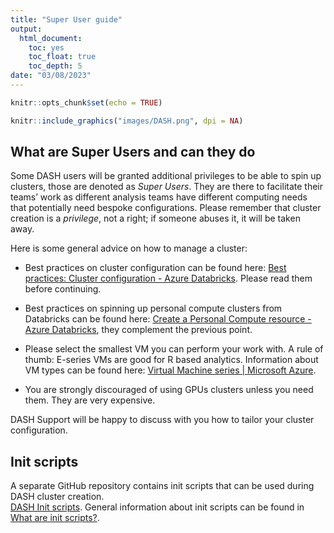 ```yaml
---
title: "Super User guide"
output:
  html_document:
    toc: yes
    toc_float: true
    toc_depth: 5
date: "03/08/2023"
---
```


```r
knitr::opts_chunk$set(echo = TRUE)
```

```r
knitr::include_graphics("images/DASH.png", dpi = NA)
```

## What are Super Users and can they do

Some DASH users will be granted additional privileges to be able to spin up clusters, those are denoted as *Super Users*. They are there to facilitate their teams' work as different analysis teams have different computing needs that potentially need bespoke configurations. Please remember that cluster creation is a *privilege*, not a right; if someone abuses it, it will be taken away.

Here is some general advice on how to manage a cluster:

-   Best practices on cluster configuration can be found here: [Best practices: Cluster configuration - Azure Databricks](https://learn.microsoft.com/en-gb/azure/databricks/clusters/cluster-config-best-practices). Please read them before continuing.

-   Best practices on spinning up personal compute clusters from Databricks can be found here: [Create a Personal Compute resource - Azure Databricks](https://learn.microsoft.com/en-gb/azure/databricks/clusters/personal-compute), they complement the previous point.

-   Please select the smallest VM you can perform your work with. A rule of thumb: E-series VMs are good for R based analytics. Information about VM types can be found here: [Virtual Machine series \| Microsoft Azure](https://azure.microsoft.com/en-us/pricing/details/virtual-machines/series/).

-   You are strongly discouraged of using GPUs clusters unless you need them. They are very expensive.

DASH Support will be happy to discuss with you how to tailor your cluster configuration.

## Init scripts

A separate GitHub repository contains init scripts that can be used during DASH cluster creation.\
[DASH Init scripts](https://github.com/Defra-Data-Science-Centre-of-Excellence/init-scripts). General information about init scripts can be found in [What are init scripts?](https://docs.databricks.com/en/init-scripts/index.html).
